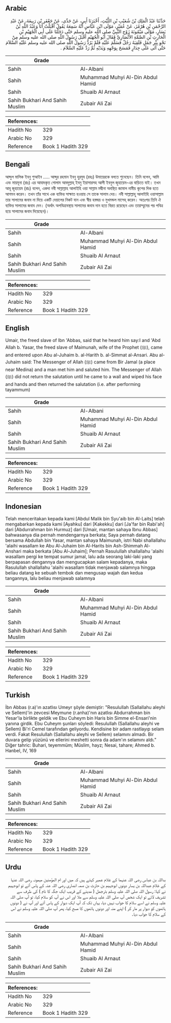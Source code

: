 ## Arabic


<div dir="rtl" lang="ar" style={{fontSize:'larger',backgroundColor:'#f8f9fa',padding:20}}>
حَدَّثَنَا عَبْدُ الْمَلِكِ بْنُ شُعَيْبِ بْنِ اللَّيْثِ، أَخْبَرَنَا أَبِي، عَنْ جَدِّي، عَنْ جَعْفَرِ بْنِ رَبِيعَةَ، عَنْ عَبْدِ الرَّحْمَنِ بْنِ هُرْمُزَ، عَنْ عُمَيْرٍ، مَوْلَى ابْنِ عَبَّاسٍ أَنَّهُ سَمِعَهُ يَقُولُ أَقْبَلْتُ أَنَا وَعَبْدُ اللَّهِ بْنُ يَسَارٍ، مَوْلَى مَيْمُونَةَ زَوْجِ النَّبِيِّ صلى الله عليه وسلم حَتَّى دَخَلْنَا عَلَى أَبِي الْجُهَيْمِ بْنِ الْحَارِثِ بْنِ الصِّمَّةِ الأَنْصَارِيِّ فَقَالَ أَبُو الْجُهَيْمِ أَقْبَلَ رَسُولُ اللَّهِ صلى الله عليه وسلم مِنْ نَحْوِ بِئْرِ جَمَلٍ فَلَقِيَهُ رَجُلٌ فَسَلَّمَ عَلَيْهِ فَلَمْ يَرُدَّ رَسُولُ اللَّهِ صلى الله عليه وسلم عَلَيْهِ السَّلاَمَ حَتَّى أَتَى عَلَى جِدَارٍ فَمَسَحَ بِوَجْهِهِ وَيَدَيْهِ ثُمَّ رَدَّ عَلَيْهِ السَّلاَمَ ‏.‏
</div>
<div style={{backgroundColor:'#f8f9fa',padding:20, marginBottom: 10}}><table> <thead> <tr> <th>Grade</th> <th></th> </tr> </thead> <tbody> <tr><td>Sahih</td><td>Al-Albani</td></tr><tr><td>Sahih</td><td>Muhammad Muhyi Al-Din Abdul Hamid</td></tr><tr><td>Sahih</td><td>Shuaib Al Arnaut</td></tr><tr><td>Sahih Bukhari And Sahih Muslim</td><td>Zubair Ali Zai</td></tr></tbody></table><table> <thead> <tr> <th>References:</th> <th></th> </tr> </thead> <tbody><tr><td>Hadith No</td><td>329</td></tr><tr><td>Arabic No</td><td>329</td></tr><tr><td>Reference</td><td>Book 1 Hadith 329</td></tr></tbody></table></div>

## Bengali


<div dir="ltr" lang="bn" style={{fontSize:'larger',backgroundColor:'#f8f9fa',padding:20}}>
আব্দুল মালিক ইবনু শুআইব ..... আব্দুর রহমান ইবনু হুরমুয (রহঃ) উমায়েরকে বলতে শুনেছেন। তিনি বলেন, আমি এবং মায়মূনা (রাঃ) এর আযাদকৃত গোলাম আবদুল্লাহ্ ইবনু ইয়াসারসহ আলী ইবনুল জুহায়েম-এর বাড়িতে যাই। তখন আবূ জুহায়েম (রাঃ) বলেন, একদা নবী সাল্লাল্লাহ আলাইহি ওয়া সাল্লাম মদ্বীনা অবস্থিত জামাল নামীয় কূপের দিক হতে আগমন করেন। তখন তাঁর সাথে এক ব্যক্তির সাক্ষাত হওয়ায় সে তাকে সালাম দেয়। নবী সাল্লাল্লাহু আলাইহি ওয়াসাল্লাম তার সালামের জবাব না দিয়ে একটি দেয়ালের নিকট যান এবং স্বীয় হস্তদ্বয় ও মুখমন্ডল মাসেহ্ করেন। অতঃপর তিনি ঐ ব্যক্তির সালামের জবাব দেন। (অর্থাৎ অপবিত্রাবস্থায় সালামের জবাব দান হতে বিরত রয়েছেন এবং তায়াম্মুমের পর পবিত্র হয়ে সালামের জবাব দিয়েছেন)।
</div>
<div style={{backgroundColor:'#f8f9fa',padding:20, marginBottom: 10}}><table> <thead> <tr> <th>Grade</th> <th></th> </tr> </thead> <tbody> <tr><td>Sahih</td><td>Al-Albani</td></tr><tr><td>Sahih</td><td>Muhammad Muhyi Al-Din Abdul Hamid</td></tr><tr><td>Sahih</td><td>Shuaib Al Arnaut</td></tr><tr><td>Sahih Bukhari And Sahih Muslim</td><td>Zubair Ali Zai</td></tr></tbody></table><table> <thead> <tr> <th>References:</th> <th></th> </tr> </thead> <tbody><tr><td>Hadith No</td><td>329</td></tr><tr><td>Arabic No</td><td>329</td></tr><tr><td>Reference</td><td>Book 1 Hadith 329</td></tr></tbody></table></div>

## English


<div dir="ltr" lang="en" style={{fontSize:'larger',backgroundColor:'#f8f9fa',padding:20}}>
Umair, the freed slave of Ibn 'Abbas, said that he heard him say:I and 'Abd Allah b. Yasar, the freed slave of Maimunah, wife of the Prophet (ﷺ), came and entered upon Abu al-Juhaim b. al-Harith b. al-Simmat al-Ansari. Abu al-Juhaim said: The Messenger of Allah (ﷺ) came from Bir Jamal (a place near Medina) and a man met him and saluted him. The Messenger of Allah (ﷺ) did not return the salutation until he came to a wall and wiped his face and hands and then returned the salutation (i.e. after performing tayammum)
</div>
<div style={{backgroundColor:'#f8f9fa',padding:20, marginBottom: 10}}><table> <thead> <tr> <th>Grade</th> <th></th> </tr> </thead> <tbody> <tr><td>Sahih</td><td>Al-Albani</td></tr><tr><td>Sahih</td><td>Muhammad Muhyi Al-Din Abdul Hamid</td></tr><tr><td>Sahih</td><td>Shuaib Al Arnaut</td></tr><tr><td>Sahih Bukhari And Sahih Muslim</td><td>Zubair Ali Zai</td></tr></tbody></table><table> <thead> <tr> <th>References:</th> <th></th> </tr> </thead> <tbody><tr><td>Hadith No</td><td>329</td></tr><tr><td>Arabic No</td><td>329</td></tr><tr><td>Reference</td><td>Book 1 Hadith 329</td></tr></tbody></table></div>

## Indonesian


<div dir="ltr" lang="id" style={{fontSize:'larger',backgroundColor:'#f8f9fa',padding:20}}>
Telah menceritakan kepada kami [Abdul Malik bin Syu'aib bin Al-Laits] telah mengabarkan kepada kami [Ayahku] dari [Kakekku] dari [Ja'far bin Rabi'ah] dari [Abdurrahman bin Hurmuz] dari [Umair, mantan sahaya Ibnu Abbas] bahwasanya dia pernah mendengarnya berkata; Saya pernah datang bersama Abdullah bin Yasar, mantan sahaya Maimunah, istri Nabi shallallahu 'alaihi wasallam ke Abu Al-Juhaim bin Al-Harits bin Ash-Shimmah Al-Anshari maka berkata [Abu Al-Juhaim]; Pernah Rasulullah shallallahu 'alaihi wasallam pergi ke tempat sumur jamal, lalu ada seorang laki-laki yang berpapasan dengannya dan mengucapkan salam kepadanya, maka Rasulullah shallallahu 'alaihi wasallam tidak menjawab salamnya hingga beliau datang ke sebuah tembok dan mengusap wajah dan kedua tangannya, lalu beliau menjawab salamnya
</div>
<div style={{backgroundColor:'#f8f9fa',padding:20, marginBottom: 10}}><table> <thead> <tr> <th>Grade</th> <th></th> </tr> </thead> <tbody> <tr><td>Sahih</td><td>Al-Albani</td></tr><tr><td>Sahih</td><td>Muhammad Muhyi Al-Din Abdul Hamid</td></tr><tr><td>Sahih</td><td>Shuaib Al Arnaut</td></tr><tr><td>Sahih Bukhari And Sahih Muslim</td><td>Zubair Ali Zai</td></tr></tbody></table><table> <thead> <tr> <th>References:</th> <th></th> </tr> </thead> <tbody><tr><td>Hadith No</td><td>329</td></tr><tr><td>Arabic No</td><td>329</td></tr><tr><td>Reference</td><td>Book 1 Hadith 329</td></tr></tbody></table></div>

## Turkish


<div dir="ltr" lang="tr" style={{fontSize:'larger',backgroundColor:'#f8f9fa',padding:20}}>
İbn Abbas (r.a)'ın azatlısı Umeyr şöyle demiştir: "Resulullah (Sallallahu aleyhi ve Sellem)'in zevcesi Meymune (r.anha)'nın azatlısı Abdurrahman bin Yesar'la birlikte geldik ve Ebu Cuheym bin Haris bin Simme el-Ensari'nin yanına girdik. Ebu Cuheym şunları söyledi: Resulullah (Sallallahu aleyhi ve Sellem) Bi'ri Cemel tarafından geliyordu. Kendisine bir adam rastlayıp selam verdi. Fakat Resulullah (Sallallahu aleyhi ve Sellem) selamını almadı. Bir duvara gelip yüzünü ve ellerini meshetti sonra da adam'ın selamını aldı." Diğer tahric: Buhari, teyemmüm; Müslim, hayz; Nesai, tahare; Ahmed b. Hanbel, IV, 169
</div>
<div style={{backgroundColor:'#f8f9fa',padding:20, marginBottom: 10}}><table> <thead> <tr> <th>Grade</th> <th></th> </tr> </thead> <tbody> <tr><td>Sahih</td><td>Al-Albani</td></tr><tr><td>Sahih</td><td>Muhammad Muhyi Al-Din Abdul Hamid</td></tr><tr><td>Sahih</td><td>Shuaib Al Arnaut</td></tr><tr><td>Sahih Bukhari And Sahih Muslim</td><td>Zubair Ali Zai</td></tr></tbody></table><table> <thead> <tr> <th>References:</th> <th></th> </tr> </thead> <tbody><tr><td>Hadith No</td><td>329</td></tr><tr><td>Arabic No</td><td>329</td></tr><tr><td>Reference</td><td>Book 1 Hadith 329</td></tr></tbody></table></div>

## Urdu


<div dir="rtl" lang="ur" style={{fontSize:'larger',backgroundColor:'#f8f9fa',padding:20}}>
بداللہ بن عباس رضی اللہ عنہما کے غلام عمیر کہتے ہیں کہ میں اور ام المؤمنین میمونہ رضی اللہ عنہا کے غلام عبداللہ بن یسار دونوں ابوجہیم بن حارث بن صمہ انصاری رضی اللہ عنہ کے پاس آئے تو ابوجہیم نے کہا: رسول اللہ صلی اللہ علیہ وسلم بئرجمل ( مدینے کے قریب ایک جگہ کا نام ) کی طرف سے تشریف لائے تو ایک شخص آپ صلی اللہ علیہ وسلم سے ملا اور اس نے آپ کو سلام کیا، تو آپ صلی اللہ علیہ وسلم نے اسے سلام کا جواب نہیں دیا، یہاں تک کہ آپ ایک دیوار کے پاس آئے اور آپ نے ( دونوں ہاتھوں کو دیوار پر مار کر ) اپنے منہ اور دونوں ہاتھوں کا مسح کیا، پھر آپ صلی اللہ علیہ وسلم نے اس کے سلام کا جواب دیا۔
</div>
<div style={{backgroundColor:'#f8f9fa',padding:20, marginBottom: 10}}><table> <thead> <tr> <th>Grade</th> <th></th> </tr> </thead> <tbody> <tr><td>Sahih</td><td>Al-Albani</td></tr><tr><td>Sahih</td><td>Muhammad Muhyi Al-Din Abdul Hamid</td></tr><tr><td>Sahih</td><td>Shuaib Al Arnaut</td></tr><tr><td>Sahih Bukhari And Sahih Muslim</td><td>Zubair Ali Zai</td></tr></tbody></table><table> <thead> <tr> <th>References:</th> <th></th> </tr> </thead> <tbody><tr><td>Hadith No</td><td>329</td></tr><tr><td>Arabic No</td><td>329</td></tr><tr><td>Reference</td><td>Book 1 Hadith 329</td></tr></tbody></table></div>